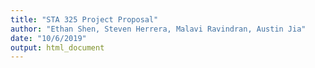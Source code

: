 ```yaml
---
title: "STA 325 Project Proposal"
author: "Ethan Shen, Steven Herrera, Malavi Ravindran, Austin Jia"
date: "10/6/2019"
output: html_document
---
```

